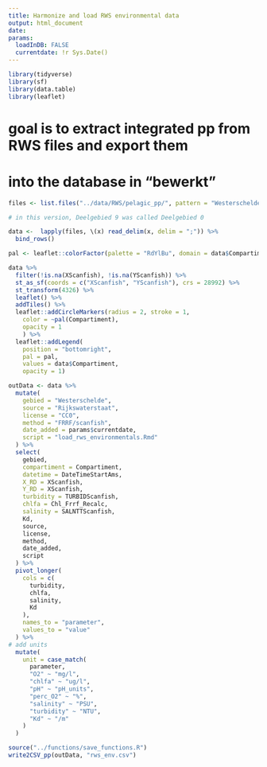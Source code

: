 ```yaml
---
title: Harmonize and load RWS environmental data
output: html_document
date: 
params:
  loadInDB: FALSE
  currentdate: !r Sys.Date()
---
```




```r
library(tidyverse)
library(sf)
library(data.table)
library(leaflet)
```

# goal is to extract integrated pp from RWS files and export them
# into the database in "bewerkt"

```r

files <- list.files("../data/RWS/pelagic_pp/", pattern = "Westerschelde_PrimaireProductie", full.names = T)

# in this version, Deelgebied 9 was called Deelgebied 0

data <-  lapply(files, \(x) read_delim(x, delim = ";")) %>% 
  bind_rows()

```


```r

pal <- leaflet::colorFactor(palette = "RdYlBu", domain = data$Compartiment)

data %>% 
  filter(!is.na(XScanfish), !is.na(YScanfish)) %>%
  st_as_sf(coords = c("XScanfish", "YScanfish"), crs = 28992) %>%
  st_transform(4326) %>%
  leaflet() %>%
  addTiles() %>%
  leaflet::addCircleMarkers(radius = 2, stroke = 1,
    color = ~pal(Compartiment), 
    opacity = 1
    ) %>%
  leaflet::addLegend(
    position = "bottomright", 
    pal = pal, 
    values = data$Compartiment,
    opacity = 1)
```



```r

outData <- data %>%
  mutate(
    gebied = "Westerschelde",
    source = "Rijkswaterstaat",
    license = "CC0",
    method = "FRRF/scanfish",
    date_added = params$currentdate,
    script = "load_rws_environmentals.Rmd"
  ) %>%
  select(
    gebied,
    compartiment = Compartiment,
    datetime = DateTimeStartAms,
    X_RD = XScanfish,
    Y_RD = XScanfish,
    turbidity = TURBIDScanfish,
    chlfa = Chl_Frrf_Recalc,
    salinity = SALNTTScanfish,
    Kd,
    source,
    license,
    method,
    date_added,
    script
  ) %>%
  pivot_longer(
    cols = c(
      turbidity,
      chlfa,
      salinity,
      Kd
    ), 
    names_to = "parameter", 
    values_to = "value"
  ) %>%
# add units
  mutate(
    unit = case_match(
      parameter,
      "O2" ~ "mg/l",
      "chlfa" ~ "ug/l",
      "pH" ~ "pH_units",
      "perc_O2" ~ "%",
      "salinity" ~ "PSU",
      "turbidity" ~ "NTU",
      "Kd" ~ "/m"
    )
  )

```



```r
source("../functions/save_functions.R")
write2CSV_pp(outData, "rws_env.csv")
```

